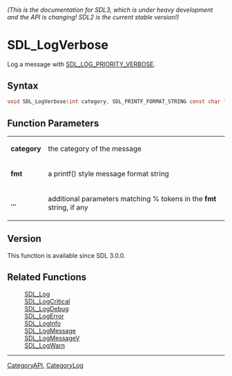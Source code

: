 ====== (This is the documentation for SDL3, which is under heavy development and the API is changing! SDL2 is the current stable version!) ======
= SDL_LogVerbose =

Log a message with [[SDL_LOG_PRIORITY_VERBOSE]].

== Syntax ==

<syntaxhighlight lang='c'>
void SDL_LogVerbose(int category, SDL_PRINTF_FORMAT_STRING const char *fmt, ...) SDL_PRINTF_VARARG_FUNC(2);
</syntaxhighlight>

== Function Parameters ==

{|
|'''category'''
|the category of the message
|-
|'''fmt'''
|a printf() style message format string
|-
|'''...'''
|additional parameters matching % tokens in the '''fmt''' string, if any
|}

== Version ==

This function is available since SDL 3.0.0.

== Related Functions ==

:[[SDL_Log]]
:[[SDL_LogCritical]]
:[[SDL_LogDebug]]
:[[SDL_LogError]]
:[[SDL_LogInfo]]
:[[SDL_LogMessage]]
:[[SDL_LogMessageV]]
:[[SDL_LogWarn]]

----
[[CategoryAPI]], [[CategoryLog]]


